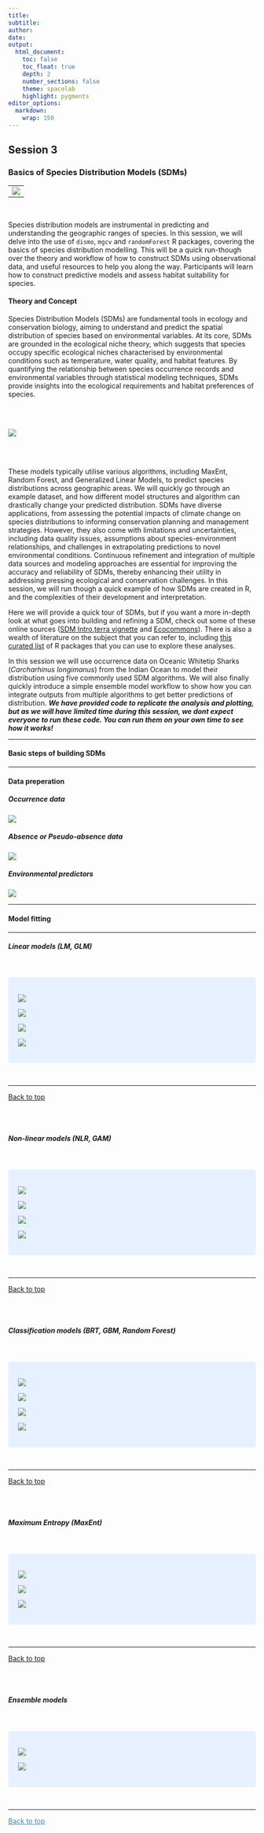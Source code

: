 ```yaml
---
title:
subtitle: 
author:
date:
output:
  html_document:
    toc: false
    toc_float: true 
    depth: 2
    number_sections: false
    theme: spacelab
    highlight: pygments
editor_options: 
  markdown: 
    wrap: 150
---
```


## Session 3

### Basics of Species Distribution Models (SDMs)

|                                 |
|:--------------------------------|
| ![](images/session_3/oceanicwhitetip_banner.png) |

<br>


Species distribution models are instrumental in predicting and understanding the geographic ranges of species. In this session, we will delve into the
use of `dismo`, `mgcv` and `randomForest` R packages, covering the basics of species distribution modelling. This will be a quick run-though over the theory and 
workflow of how to construct SDMs using observational data, and useful resources to help you along the way. Participants will learn how to construct
predictive models and assess habitat suitability for species.

#### Theory and Concept

Species Distribution Models (SDMs) are fundamental tools in ecology and conservation biology, aiming to understand and predict the spatial
distribution of species based on environmental variables. At its core, SDMs are grounded in the ecological niche theory, which suggests that species
occupy specific ecological niches characterised by environmental conditions such as temperature, water quality, and habitat features. By quantifying
the relationship between species occurrence records and environmental variables through statistical modeling techniques, SDMs provide insights into
the ecological requirements and habitat preferences of species.

<br><br>

![](images/session_3/0_SDM%20schematic_Marcelino%20and%20Verbruggen%202015.png)

<br><br>

These models typically utilise various algorithms, including MaxEnt, Random Forest, and Generalized Linear Models, to predict species distributions
across geographic areas. We will quickly go through an example dataset, and how different model structures and algorithm can drastically change your
predicted distribution. SDMs have diverse applications, from assessing the potential impacts of climate change on species distributions to informing
conservation planning and management strategies. However, they also come with limitations and uncertainties, including data quality issues,
assumptions about species-environment relationships, and challenges in extrapolating predictions to novel environmental conditions. Continuous
refinement and integration of multiple data sources and modeling approaches are essential for improving the accuracy and reliability of SDMs, thereby
enhancing their utility in addressing pressing ecological and conservation challenges. In this session, we will run though a quick example of how SDMs
are created in R, and the complexities of their development and interpretation.


Here we will provide a quick tour of SDMs, but if you want a more in-depth look at what goes into building and refining a SDM, check out some of these 
online sources ([SDM Intro](https://damariszurell.github.io/SDM-Intro/),[terra vignette](https://rspatial.org/raster/sdm/) and [Ecocommons](https://support.ecocommons.org.au/support/solutions/folders/6000240802/page/1?url_locale=)). There is also a wealth of literature on the subject
that you can refer to, including [this curated list](https://doi.org/10.1016/j.ecolmodel.2022.110242) of R packages that you can use to explore these analyses.


In this session we will use occurrence data on Oceanic Whitetip Sharks (*Carcharhinus longimanus*) from the Indian Ocean to model their distribution
using five commonly used SDM algorithms. We will also finally quickly introduce a simple ensemble model workflow to show how you can integrate outputs
from multiple algorithms to get better predictions of distribution. ***We have provided code to replicate the analysis and plotting, but as we will have***
***limited time during this session, we dont expect everyone to run these code. You can run them on your own time to see how it works!***

------------------------------------------------------------------------------------------------------------------------------------------------------

#### Basic steps of building SDMs


------------------------------------------------------------------------------------------------------------------------------------------------------

#### Data preperation                                       



##### Occurrence data



![](images/session_3/1_occ_plot.png)



##### Absence or Pseudo-absence data



![](images/session_3/2_pseudo_plot.png)


##### Environmental predictors



![](images/session_3/3_env_plot.png)




------------------------------------------------------------------------------------------------------------------------------------------------------

#### Model fitting {.tabset .tabset-fade .tabset-pills}

<a id="session_3"></a>


------------------------------------------------------------------------------------------------------------------------------------------------------

##### Linear models (LM, GLM)

<br>

<style>
div.blue { background-color:#e6f0ff; border-radius: 5px; padding: 20px;}
</style>
<div class = "blue">




![](images/session_3/4_glm_visreg.png)


![](images/session_3/5_glm_persp.png)


![](images/session_3/6_glm_auc.png)



![](images/session_3/7_glm_map.png)




</div>


<br>

------------------------------------------------------------------------------------------------------------------------------------------------------

[Back to top](#session_3)

<br><br>

##### Non-linear models (NLR, GAM)               

<br>

<style>
div.blue { background-color:#e6f0ff; border-radius: 5px; padding: 20px;}
</style>
<div class = "blue">



![](images/session_3/8_gam_visreg.png)


![](images/session_3/9_gam_persp.png)


![](images/session_3/10_gam_auc.png)



![](images/session_3/11_gam_map.png)



</div>


<br>

------------------------------------------------------------------------------------------------------------------------------------------------------

[Back to top](#session_3)

<br><br>

##### Classification models (BRT, GBM, Random Forest) 

<br>

<style>
div.blue { background-color:#e6f0ff; border-radius: 5px; padding: 20px;}
</style>
<div class = "blue">



![](images/session_3/12_rf_visreg.png)


![](images/session_3/13_rf_persp.png)


![](images/session_3/14_rf_auc.png)



![](images/session_3/15_rf_map.png)



</div>


<br>

------------------------------------------------------------------------------------------------------------------------------------------------------

[Back to top](#session_3)

<br><br>

##### Maximum Entropy (MaxEnt)                       

<br>

<style>
div.blue { background-color:#e6f0ff; border-radius: 5px; padding: 20px;}
</style>
<div class = "blue">


![](images/session_3/16_maxent_visreg.png)


![](images/session_3/17_maxent_auc.png)


![](images/session_3/18_max_map.png)




</div>


<br>

------------------------------------------------------------------------------------------------------------------------------------------------------

[Back to top](#session_3)

<br><br>

##### Ensemble models                                       

<br>

<style>
div.blue { background-color:#e6f0ff; border-radius: 5px; padding: 20px;}
</style>
<div class = "blue">



![](images/session_3/19_ensemble_plot.png)




![](images/session_3/20_ens_map.png)





</div>


<br>


------------------------------------------------------------------------------------------------------------------------------------------------------

<a href="#top" style="color:steelblue; font:bold;" >Back to top</a>

<br><br>






